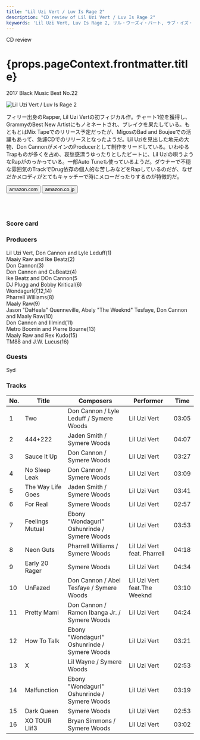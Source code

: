 ```yaml
---
title: "Lil Uzi Vert / Luv Is Rage 2"
description: "CD review of Lil Uzi Vert / Luv Is Rage 2"
keywords: 'Lil Uzi Vert, Luv Is Rage 2, リル・ウーズィ・バート, ラブ・イズ・レイジ2'
---
```






<p className="largeP">CD review</p>
<h1 className="h1--no--margin">{props.pageContext.frontmatter.title}</h1>
<p className="largeP"><Link to="/best50/2017/">2017 Black Music Best No.22</Link></p>

<Row  className="image-card-group">
	<Column colMd={"4"} colLg={"4"} noGutterMdLeft="">
       <ImageCard>

![Lil Uzi Vert / Luv Is Rage 2](../../images/cd/liluzivert1L.jpg) 

</ImageCard>
	</Column>
	<Column colMd={"8"} colLg={"8"} noGutterMdLeft="">
	<p>
	フィリー出身のRapper, Lil Uzi Vertの初フィジカル作。チャート1位を獲得し、GrammyのBest New Artistにもノミネートされ、ブレイクを果たしている。もともとはMix Tapeでのリリース予定だったが、MigosのBad and Boujeeでの活躍もあって、急遽CDでのリリースとなったようだ。Lil Uziを見出した地元の大物、Don CannonがメインのProducerとして制作をリードしている。いわゆるTrapものが多くを占め、哀愁感漂うゆったりとしたビートに、Lil Uziの唄うようなRapがのっかっている。一部Auto Tuneも使っているようだ。ダウナーで不穏な雰囲気のTrackでDrug依存の個人的な苦しみなどをRapしているのだが、なぜだかメロディがとてもキャッチーで時にメローだったりするのが特徴的だ。
	</p>
    <div>
	  <Button href="https://amzn.to/30jrJkq" kind="primary" size="small" renderIcon={ArrowUpRight24}>
      amazon.com
      </Button>
      <Button href="https://amzn.to/2WyDYIP" kind="secondary" size="small" renderIcon={ArrowUpRight24}>
      amazon.co.jp
      </Button>
	</div>
	<a href="https://geo.music.apple.com/jp/album/luv-is-rage-2/1274150514?mt=1&app=music&ls=1&at=11lcug" style="display:inline-block;overflow:hidden;background:url(https://linkmaker.itunes.apple.com/ja-jp/lockup.svg?releaseDate=2017-08-25&kind=album&bubble=apple_music&style=mono-black) no-repeat;width:180px;height:45px;"></a>
	<a href="https://geo.music.apple.com/jp/album/luv-is-rage-2/1274150514?app=itunes&at=11lcug" style="display:inline-block;overflow:hidden;background:url(https://linkmaker.itunes.apple.com/ja-jp/badge-lrg.svg?releaseDate=2017-08-25T00:00:00Z&kind=album&bubble=itunes_music) no-repeat;width:140px;height:45px;"></a>
	</Column>
</Row>
<Row >
	<Column colMd={"4"} colLg={"4"} noGutterMdLeft="">
<div>
    <h3>Score card</h3>
	<SliderJS1 value="2" />
    <SliderJS2 value="2" />
	<SliderJS3 value="2" />
    <SliderJS4 value="9" />
</div>
</Column>
<Column colMd={"8"} colLg={"8"} noGutterMdLeft="">
<div>
<h3>Producers</h3>
<p>
Lil Uzi Vert, Don Cannon and Lyle Leduff(1)
<br/>Maaiy Raw and Ike Beatz(2)
<br/>Don Cannon(3)
<br/>Don Cannon and CuBeatz(4)
<br/>Ike Beatz and DOn Cannon(5
<br/>DJ Plugg and Bobby Kritical(6)
<br/>Wondagurl(7,12,14)
<br/>Pharrell Williams(8)
<br/>Maaly Raw(9)
<br/>Jason "DaHeala" Quenneville, Abely "The Weeknd" Tesfaye, Don Cannon and Maaly Raw(10)
<br/>Don Cannon and Illmind(11)
<br/>Metro Boomin and Pierre Bourne(13)
<br/>Maaly Raw and Rex Kudo(15)
<br/>TM88 and J.W. Lucus(16)
</p>
<h3>Guests</h3>
<p>
Syd
</p>
</div>
</Column>
</Row>

<h3>Tracks</h3>

| No. |	 Title            |	 Composers                                   |	 Performer                  | Time	|
| --- |	----------------- | -------------------------------------------- | ---------------------------- | ----- |
| 1	  |	Two               | Don Cannon / Lyle Leduff / Symere Woods      | Lil Uzi Vert                 | 03:05 |
| 2	  |	444+222           | Jaden Smith / Symere Woods                   | Lil Uzi Vert                 | 04:07 |
| 3	  |	Sauce It Up       | Don Cannon / Symere Woods                    | Lil Uzi Vert                 | 03:27 |
| 4	  |	No Sleep Leak     | Don Cannon / Symere Woods                    | Lil Uzi Vert                 | 03:09 |
| 5	  |	The Way Life Goes | Jaden Smith / Symere Woods                   | Lil Uzi Vert                 | 03:41 |
| 6	  |	For Real          | Symere Woods                                 | Lil Uzi Vert                 | 02:57 |
| 7	  |	Feelings Mutual   | Ebony "Wondagurl" Oshunrinde / Symere Woods  | Lil Uzi Vert                 | 03:53 |
| 8	  |	Neon Guts         | Pharrell Williams / Symere Woods             | Lil Uzi Vert feat. Pharrell  | 04:18 |
| 9	  |	Early 20 Rager    | Symere Woods                                 | Lil Uzi Vert                 | 04:34 |
| 10  |	UnFazed           | Don Cannon / Abel Tesfaye / Symere Woods     | Lil Uzi Vert feat.The Weeknd | 03:10 |
| 11  |	Pretty Mami       | Don Cannon / Ramon Ibanga Jr. / Symere Woods | Lil Uzi Vert                 | 04:24 |
| 12  |	How To Talk       | Ebony "Wondagurl" Oshunrinde / Symere Woods  | Lil Uzi Vert                 | 03:21 |
| 13  |	X                 | Lil Wayne / Symere Woods                     | Lil Uzi Vert                 | 02:53 |
| 14  |	Malfunction       | Ebony "Wondagurl" Oshunrinde / Symere Woods  | Lil Uzi Vert                 | 03:19 |
| 15  |	Dark Queen        | Symere Woods                                 | Lil Uzi Vert                 | 02:53 |
| 16  |	XO TOUR Llif3     | Bryan Simmons / Symere Woods                 | Lil Uzi Vert                 | 03:02 |

<Row>
<Column colMd={3} colLg={3} noGutterMdLeft>
<Review1 />
</Column>
</Row>